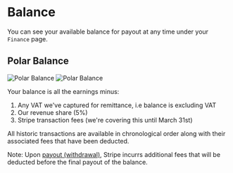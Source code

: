 # Balance

You can see your available balance for payout at any time under your `Finance`
page.

## Polar Balance
![Polar Balance](./polar-balance.light.jpg)
![Polar Balance](./polar-balance.dark.jpg)

Your balance is all the earnings minus:

1. Any VAT we've captured for remittance, i.e balance is excluding VAT
2. Our revenue share (5%)
3. Stripe transaction fees (we're covering this until March 31st)

All historic transactions are available in chronological order along with their
associated fees that have been deducted.

Note: Upon [payout (withdrawal)](/docs/finance/payouts), Stripe incurrs additional fees that will be
deducted before the final payout of the balance.
